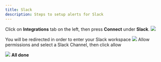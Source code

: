 ```yaml
---
title: Slack
description: Steps to setup alerts for Slack
---
```


 Click on **Integrations** tab on the left, then press **Connect** under **Slack**.
![](/images/slack-alert-channel-1.png)


You will be redirected in order to enter your Slack workspace
![](/images/slack-alert-channel-2.png)
 Allow permissions and select a Slack Channel, then click allow

![](/images/slack-alert-channel-3.png)
**All done** 